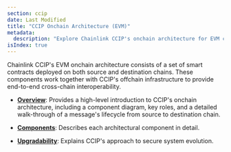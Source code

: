 ```yaml
---
section: ccip
date: Last Modified
title: "CCIP Onchain Architecture (EVM)"
metadata:
  description: "Explore Chainlink CCIP's onchain architecture for EVM chains. Learn about smart contracts, components, message lifecycle, and upgradability strategies."
isIndex: true
---
```


Chainlink CCIP's EVM onchain architecture consists of a set of smart contracts deployed on both source and destination chains. These components work together with CCIP's offchain infrastructure to provide end-to-end cross-chain interoperability.

- **[Overview](/ccip/concepts/architecture/onchain/evm/overview)**: Provides a high-level introduction to CCIP's onchain architecture, including a component diagram, key roles, and a detailed walk-through of a message's lifecycle from source to destination chain.

- **[Components](/ccip/concepts/architecture/onchain/evm/components)**: Describes each architectural component in detail.

- **[Upgradability](/ccip/concepts/architecture/onchain/evm/upgradability)**: Explains CCIP's approach to secure system evolution.

